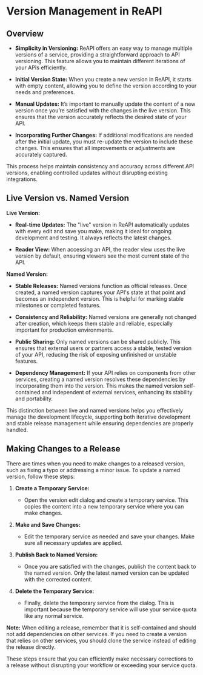 # Version Management in ReAPI

## Overview

- **Simplicity in Versioning:** ReAPI offers an easy way to manage multiple versions of a service, providing a straightforward approach to API versioning. This feature allows you to maintain different iterations of your APIs efficiently.

- **Initial Version State:** When you create a new version in ReAPI, it starts with empty content, allowing you to define the version according to your needs and preferences.

- **Manual Updates:** It’s important to manually update the content of a new version once you’re satisfied with the changes in the live version. This ensures that the version accurately reflects the desired state of your API.

- **Incorporating Further Changes:** If additional modifications are needed after the initial update, you must re-update the version to include these changes. This ensures that all improvements or adjustments are accurately captured.

This process helps maintain consistency and accuracy across different API versions, enabling controlled updates without disrupting existing integrations.

## Live Version vs. Named Version

**Live Version:**

- **Real-time Updates:** The "live" version in ReAPI automatically updates with every edit and save you make, making it ideal for ongoing development and testing. It always reflects the latest changes.

- **Reader View:** When accessing an API, the reader view uses the live version by default, ensuring viewers see the most current state of the API.

**Named Version:**

- **Stable Releases:** Named versions function as official releases. Once created, a named version captures your API's state at that point and becomes an independent version. This is helpful for marking stable milestones or completed features.

- **Consistency and Reliability:** Named versions are generally not changed after creation, which keeps them stable and reliable, especially important for production environments.

- **Public Sharing:** Only named versions can be shared publicly. This ensures that external users or partners access a stable, tested version of your API, reducing the risk of exposing unfinished or unstable features.

- **Dependency Management:** If your API relies on components from other services, creating a named version resolves these dependencies by incorporating them into the version. This makes the named version self-contained and independent of external services, enhancing its stability and portability.

This distinction between live and named versions helps you effectively manage the development lifecycle, supporting both iterative development and stable release management while ensuring dependencies are properly handled.

## Making Changes to a Release

There are times when you need to make changes to a released version, such as fixing a typo or addressing a minor issue. To update a named version, follow these steps:

1. **Create a Temporary Service:**

   - Open the version edit dialog and create a temporary service. This copies the content into a new temporary service where you can make changes.

2. **Make and Save Changes:**

   - Edit the temporary service as needed and save your changes. Make sure all necessary updates are applied.

3. **Publish Back to Named Version:**

   - Once you are satisfied with the changes, publish the content back to the named version. Only the latest named version can be updated with the corrected content.

4. **Delete the Temporary Service:**
   - Finally, delete the temporary service from the dialog. This is important because the temporary service will use your service quota like any normal service.

**Note:** When editing a release, remember that it is self-contained and should not add dependencies on other services. If you need to create a version that relies on other services, you should clone the service instead of editing the release directly.

These steps ensure that you can efficiently make necessary corrections to a release without disrupting your workflow or exceeding your service quota.
